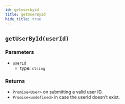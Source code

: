 ```yaml
---
id: getuserbyid
title: getUserById
hide_title: true
---
```


## ``getUserById(userId)``

### Parameters
- ``userId``
  - type: ``string``


### Returns
- `Promise<User>` on submitting a valid user ID.
- `Promise<undefined>` in case the userId doesn't exist.
